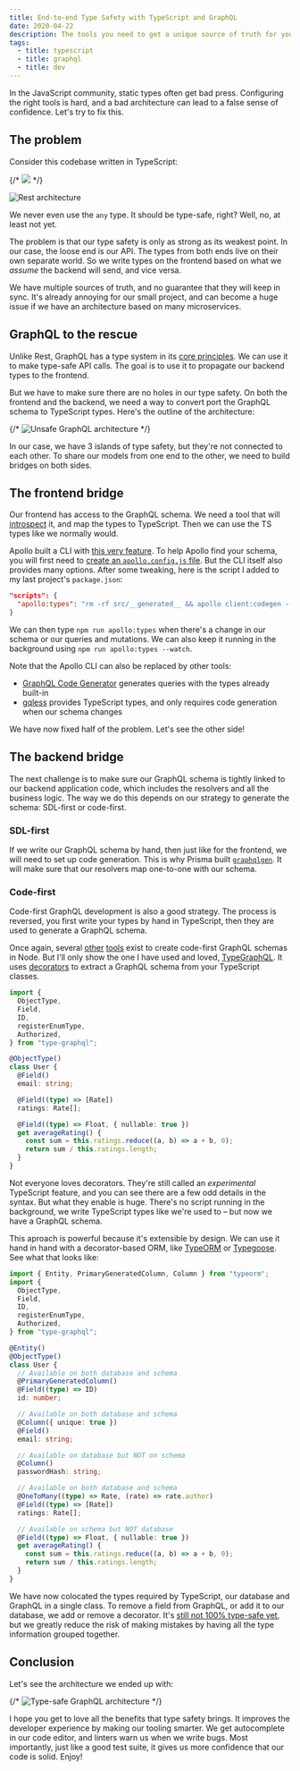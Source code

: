 ```yaml
---
title: End-to-end Type Safety with TypeScript and GraphQL
date: 2020-04-22
description: The tools you need to get a unique source of truth for your data models, and sync it across frontend and backend.
tags:
  - title: typescript
  - title: graphql
  - title: dev
---
```


In the JavaScript community, static types often get bad press. Configuring the right tools is hard, and a bad architecture can lead to a false sense of confidence. Let's try to fix this.

## The problem

Consider this codebase written in TypeScript:

{/* <Image src="/assets/rest-architecture.png" /> */}

![Rest architecture](/content/blog/clean-git-history/assets/rest-architecture.png)

We never even use the `any` type. It should be type-safe, right? Well, no, at least not yet.

The problem is that our type safety is only as strong as its weakest point. In our case, the loose end is our API. The types from both ends live on their own separate world. So we write types on the frontend based on what we _assume_ the backend will send, and vice versa.

We have multiple sources of truth, and no guarantee that they will keep in sync. It's already annoying for our small project, and can become a huge issue if we have an architecture based on many microservices.

## GraphQL to the rescue

Unlike Rest, GraphQL has a type system in its [core principles](https://graphql.org/learn/schema/). We can use it to make type-safe API calls. The goal is to use it to propagate our backend types to the frontend.

But we have to make sure there are no holes in our type safety. On both the frontend and the backend, we need a way to convert port the GraphQL schema to TypeScript types. Here's the outline of the architecture:

{/* ![Unsafe GraphQL architecture](./assets/unsafe-graphql-architecture.png) */}

In our case, we have 3 islands of type safety, but they're not connected to each other. To share our models from one end to the other, we need to build bridges on both sides.

## The frontend bridge

Our frontend has access to the GraphQL schema. We need a tool that will [introspect](https://graphql.org/learn/introspection/) it, and map the types to TypeScript. Then we can use the TS types like we normally would.

Apollo built a CLI with [this very feature](https://github.com/apollographql/apollo-tooling#apollo-clientcodegen-output). To help Apollo find your schema, you will first need to [create an `apollo.config.js` file](https://www.apollographql.com/docs/devtools/apollo-config/). But the CLI itself also provides many options. After some tweaking, here is the script I added to my last project's `package.json`:

```json
"scripts": {
  "apollo:types": "rm -rf src/__generated__ && apollo client:codegen --config apollo.config.js --target typescript --outputFlat src/__generated__"
}
```

We can then type `npm run apollo:types` when there's a change in our schema or our queries and mutations. We can also keep it running in the background using `npm run apollo:types --watch`.

Note that the Apollo CLI can also be replaced by other tools:

- [GraphQL Code Generator](https://graphql-code-generator.com/) generates queries with the types already built-in
- [gqless](https://gqless.dev/) provides TypeScript types, and only requires code generation when our schema changes

We have now fixed half of the problem. Let's see the other side!

## The backend bridge

The next challenge is to make sure our GraphQL schema is tightly linked to our backend application code, which includes the resolvers and all the business logic. The way we do this depends on our strategy to generate the schema: SDL-first or code-first.

### SDL-first

If we write our GraphQL schema by hand, then just like for the frontend, we will need to set up code generation. This is why Prisma built [`graphqlgen`](https://github.com/prisma-labs/graphqlgen). It will make sure that our resolvers map one-to-one with our schema.

### Code-first

Code-first GraphQL development is also a good strategy. The process is reversed, you first write your types by hand in TypeScript, then they are used to generate a GraphQL schema.

Once again, several [other](https://github.com/graphql/graphql-js) [tools](https://nexus.js.org/) exist to create code-first GraphQL schemas in Node. But I'll only show the one I have used and loved, [TypeGraphQL](https://typegraphql.com/). It uses [decorators](https://www.typescriptlang.org/docs/handbook/decorators.html) to extract a GraphQL schema from your TypeScript classes.

```ts
import {
  ObjectType,
  Field,
  ID,
  registerEnumType,
  Authorized,
} from "type-graphql";

@ObjectType()
class User {
  @Field()
  email: string;

  @Field((type) => [Rate])
  ratings: Rate[];

  @Field((type) => Float, { nullable: true })
  get averageRating() {
    const sum = this.ratings.reduce((a, b) => a + b, 0);
    return sum / this.ratings.length;
  }
}
```

Not everyone loves decorators. They're still called an _experimental_ TypeScript feature, and you can see there are a few odd details in the syntax. But what they enable is huge. There's no script running in the background, we write TypeScript types like we're used to – but now we have a GraphQL schema.

This aproach is powerful because it's extensible by design. We can use it hand in hand with a decorator-based ORM, like [TypeORM](https://github.com/typeorm/typeorm) or [Typegoose](https://github.com/typegoose/typegoose). See what that looks like:

```ts
import { Entity, PrimaryGeneratedColumn, Column } from "typeorm";
import {
  ObjectType,
  Field,
  ID,
  registerEnumType,
  Authorized,
} from "type-graphql";

@Entity()
@ObjectType()
class User {
  // Available on both database and schema
  @PrimaryGeneratedColumn()
  @Field((type) => ID)
  id: number;

  // Available on both database and schema
  @Column({ unique: true })
  @Field()
  email: string;

  // Available on database but NOT on schema
  @Column()
  passwordHash: string;

  // Available on both database and schema
  @OneToMany((type) => Rate, (rate) => rate.author)
  @Field((type) => [Rate])
  ratings: Rate[];

  // Available on schema but NOT database
  @Field((type) => Float, { nullable: true })
  get averageRating() {
    const sum = this.ratings.reduce((a, b) => a + b, 0);
    return sum / this.ratings.length;
  }
}
```

We have now colocated the types required by TypeScript, our database and GraphQL in a single class. To remove a field from GraphQL, or add it to our database, we add or remove a decorator. It's [still not 100% type-safe yet](https://github.com/MichalLytek/type-graphql/issues/296), but we greatly reduce the risk of making mistakes by having all the type information grouped together.

## Conclusion

Let's see the architecture we ended up with:

{/* ![Type-safe GraphQL architecture](./assets/type-safe-graphql-architecture.png) */}

I hope you get to love all the benefits that type safety brings. It improves the developer experience by making our tooling smarter. We get autocomplete in our code editor, and linters warn us when we write bugs. Most importantly, just like a good test suite, it gives us more confidence that our code is solid. Enjoy!
